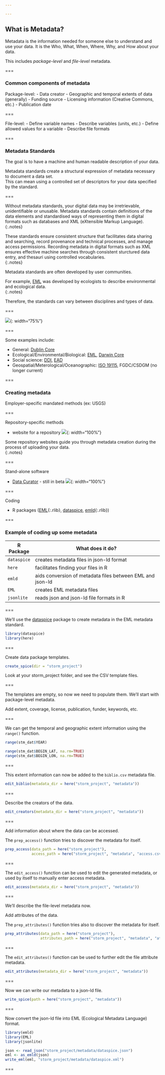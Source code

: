```yaml
---

---
```


## What is Metadata?

Metadata is the information needed for someone else to understand and use your data.  It is the Who, What, When, Where, Why, and How about your data.  

This includes _package-level_ and _file-level_ metadata.  

===

### Common components of metadata

Package-level:
 - Data creator 
 - Geographic and temporal extents of data (generally)
 - Funding source
 - Licensing information (Creative Commons, etc.)
 - Publication date

===

File-level:
 - Define variable names
 - Describe variables (units, etc.)
 - Define allowed values for a variable
 - Describe file formats

===

### Metadata Standards

The goal is to have a machine and human readable description of your data. 
 
Metadata standards create a structural expression of metadata necessary to document a data set.  
This can mean using a controlled set of descriptors for your data specified by the standard. 

===

Without metadata standards, your digital data may be irretrievable, unidentifiable or unusable. 
Metadata standards contain definitions of the data elements and standardised ways of representing them in digital formats such as databases and XML (eXtensible Markup Language).
{:.notes}

These standards ensure consistent structure that facilitates data sharing and searching, record provenance and technical processes, and manage access permissions.  Recording metadata in digital formats such as XML ensures effective machine searches through consistent sturctured data entry, and thesauri using controlled vocabularies.  
{:.notes}

Metadata standards are often developed by user communities.  

For example, [EML](https://knb.ecoinformatics.org/external//emlparser/docs/index.html) was developed by ecologists to describe environmental and ecological data.  
{:.notes}

Therefore, the standards can vary between disciplines and types of data.  

===

![]({% include asset.html path="images/standards_xkcd.png" %}){: width="75%"} 

===

Some examples include:

   - General: [Dublin Core](http://dublincore.org/)
   - Ecological/Environmental/Biological: [EML](https://knb.ecoinformatics.org/external//emlparser/docs/index.html), [Darwin Core](https://dwc.tdwg.org/)
   - Social science: [DDI](http://www.ddialliance.org/), [EAD](https://www.loc.gov/ead/) 
   - Geospatial/Meterological/Oceanographic: [ISO 19115](https://www.iso.org/standard/53798.html), FGDC/CSDGM (no longer current)

===

### Creating metadata

Employer-specific mandated methods (ex: USGS)

===

Repository-specific methods

   - website for a repository 
     ![]({% include asset.html path="images/knb_snap.PNG" %}){: width="100%"} 
     
Some repository websites guide you through metadata creation during the process of uploading your data.  
{:.notes}
     
===     
   
Stand-alone software
   
   - [Data Curator](https://github.com/ODIQueensland/data-curator) - still in beta
     ![]({% include asset.html path="images/Data_Curator_snap.PNG" %}){: width="100%"} 
     
===

Coding 

   - R packages ([EML](){:.rlib}, [dataspice](https://github.com/ropenscilabs/dataspice), [emld](){:.rlib})
 
===

### Example of coding up some metadata  

| R Package   | What does it do?                                           |
|-------------+------------------------------------------------------------|
| `dataspice` | creates metadata files in json-ld format                   |
| `here`      | facilitates finding your files in R                        |
| `emld`      | aids conversion of metadata files between EML and json-ld  |
| `EML`       | creates EML metadata files                                 |
| `jsonlite`  | reads json and json-ld file formats in R                   |

===

We'll use the [dataspice](https://github.com/ropenscilabs/dataspice) package to create metadata in the EML metadata standard. 

```r
library(dataspice) 
library(here)
```

===

Create data package templates.

```r
create_spice(dir = "storm_project")
```
 
Look at your storm_project folder, and see the CSV template files. 
 
=== 
 
The templates are empty, so now we need to populate them. 
We'll start with package-level metadata. 

Add extent, coverage, license, publication, funder, keywords, etc. 

===

We can get the temporal and geographic extent information using the `range()` function. 

```r
range(stm_dat$YEAR)

range(stm_dat$BEGIN_LAT, na.rm=TRUE)
range(stm_dat$BEGIN_LON, na.rm=TRUE)
```
  
===  
  
This extent information can now be added to the `biblio.csv` metadata file.  
  
```r
edit_biblio(metadata_dir = here("storm_project", "metadata"))
```

===

Describe the creators of the data. 

```r
edit_creators(metadata_dir = here("storm_project", "metadata"))
```

===

Add information about where the data can be accessed.

The `prep_access()` function tries to discover the metadata for itself.  

```r
prep_access(data_path = here("storm_project"),
            access_path = here("storm_project", "metadata", "access.csv"))
```
  
===  
  
The `edit_access()` function can be used to edit the generated metadata, or used by itself to manually enter access metadata.    
  
```r
edit_access(metadata_dir = here("storm_project", "metadata"))
```

===

We'll describe the file-level metadata now.

Add attributes of the data.

The `prep_attributes()` function tries also to discover the metadata for itself.  

```r
prep_attributes(data_path = here("storm_project"),
                attributes_path = here("storm_project", "metadata", "attributes.csv"))  
```
  
===  
  
The `edit_attributes()` function can be used to further edit the file attribute metadata.    
  
```r
edit_attributes(metadata_dir = here("storm_project", "metadata"))
```

===

Now we can write our metadata to a json-ld file.

```r
write_spice(path = here("storm_project", "metadata"))
```

===

Now convert the json-ld file into EML (Ecological Metadata Language) format.

```r
library(emld) 
library(EML) 
library(jsonlite)

json <- read_json("storm_project/metadata/dataspice.json")
eml <- as_emld(json)
write_eml(eml, "storm_project/metadata/dataspice.xml")
```

===
